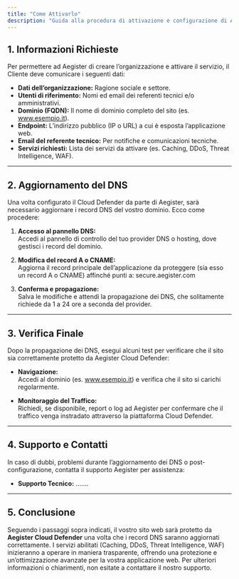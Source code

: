 ```yaml
---
title: "Come Attivarlo"
description: "Guida alla procedura di attivazione e configurazione di Aegister Cloud Defender per proteggere la tua applicazione web."
---
```


## 1. Informazioni Richieste

Per permettere ad Aegister di creare l’organizzazione e attivare il servizio, il Cliente deve comunicare i seguenti dati:

- **Dati dell’organizzazione:** Ragione sociale e settore.
- **Utenti di riferimento:** Nomi ed email dei referenti tecnici e/o amministrativi.
- **Dominio (FQDN):** Il nome di dominio completo del sito (es. www.esempio.it).
- **Endpoint:** L’indirizzo pubblico (IP o URL) a cui è esposta l’applicazione web.
- **Email del referente tecnico:** Per notifiche e comunicazioni tecniche.
- **Servizi richiesti:** Lista dei servizi da attivare (es. Caching, DDoS, Threat Intelligence, WAF).

---

## 2. Aggiornamento del DNS

Una volta configurato il Cloud Defender da parte di Aegister, sarà necessario aggiornare i record DNS del vostro dominio. Ecco come procedere:

1. **Accesso al pannello DNS:**  
   Accedi al pannello di controllo del tuo provider DNS o hosting, dove gestisci i record del dominio.

2. **Modifica del record A o CNAME:**  
   Aggiorna il record principale dell’applicazione da proteggere (sia esso un record A o CNAME) affinché punti a: secure.aegister.com

3. **Conferma e propagazione:**  
Salva le modifiche e attendi la propagazione dei DNS, che solitamente richiede da 1 a 24 ore a seconda del provider.

---

## 3. Verifica Finale

Dopo la propagazione dei DNS, esegui alcuni test per verificare che il sito sia correttamente protetto da Aegister Cloud Defender:

- **Navigazione:**  
Accedi al dominio (es. www.esempio.it) e verifica che il sito si carichi regolarmente.

- **Monitoraggio del Traffico:**  
Richiedi, se disponibile, report o log ad Aegister per confermare che il traffico venga instradato attraverso la piattaforma Cloud Defender.

---

## 4. Supporto e Contatti

In caso di dubbi, problemi durante l’aggiornamento dei DNS o post-configurazione, contatta il supporto Aegister per assistenza:

- **Supporto Tecnico:** .......

---

## 5. Conclusione

Seguendo i passaggi sopra indicati, il vostro sito web sarà protetto da **Aegister Cloud Defender** una volta che i record DNS saranno aggiornati correttamente. I servizi abilitati (Caching, DDoS, Threat Intelligence, WAF) inizieranno a operare in maniera trasparente, offrendo una protezione e un’ottimizzazione avanzate per la vostra applicazione web.
Per ulteriori informazioni o chiarimenti, non esitate a contattare il nostro supporto.